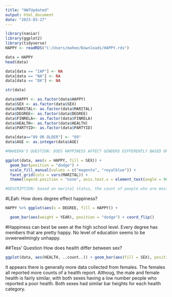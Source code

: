 ```yaml
---
title: "HW7Updated"
output: html_document
date: "2023-03-27"
---
```


```r
library(naniar)
library(ggplot2)
library(tidyverse)
HAPPY <- readRDS("C:/Users/mahee/Downloads/HAPPY.rds")

data = HAPPY
head(data)

data[data == "IAP"] <- NA
data[data == "NA"] <- NA
data[data == "DK"] <- NA

str(data)

data$HAPPY <- as.factor(data$HAPPY)
data$SEX <- as.factor(data$SEX)
data$MARITAL<- as.factor(data$MARITAL)
data$DEGREE<- as.factor(data$DEGREE)
data$FINRELA<- as.factor(data$FINRELA)
data$HEALTH<- as.factor(data$HEALTH)
data$PARTYID<- as.factor(data$PARTYID)

data[data=="89 OR OLDER"] <- "89"
data$AGE <- as.integer(data$AGE)

#MAHEEKA'S QUESTION: DOES HAPPINESS AFFECT GENDERS DIFFERENTLY BASED ON MARITAL STATUS?

ggplot(data, aes(x = HAPPY, fill = SEX)) +
  geom_bar(position = "dodge") +
  scale_fill_manual(values = c("magenta", "royalblue")) +
  facet_grid(cols = vars(MARITAL)) +
  theme(legend.position = "none", axis.text.x = element_text(angle = 90))

#DESCRIPTION: based on marital status, the count of people who are most happy are married. Among them women were happier than men(pretty or very happy). Those who filled up the category of not being too happy but were married had an equal distribution in men and women. It was also surprising to note that there were quite a few people who were pretty happy even though they were never married. In terms of divorce, the highest count of men and women who were divorced were pretty happy. in the widowed category, there were a lot more women than men and majority were pretty happy. In conclusion, the highest number of men and women who were happy are those that were married.
```

#LEah: How does degree effect happiness?

```r

HAPPY %>% ggplot(aes(x = DEGREE, fill = HAPPY)) +

  geom_bar(aes(weight = YEAR), position = "dodge") + coord_flip()

```

#Happiness can best be seen at the high school level. Every degree has members that are pretty happy. No level of education seems to be ovwerwelmingly unhappy.


##Tess' Question 
How does health differ between sex?
```r
ggplot(data, aes(HEALTH, ..count..)) + geom_bar(aes(fill = SEX), position = "dodge")
```
It appears there is generally more data collected from females. The females all reported more counts of a health report. Althoug, the male and female health is fairly similar, with both sexes having a low number people who reported a poor health. Both sexes had similar bar heights for each health category.  